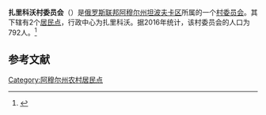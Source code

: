 {{Infobox Settlement
| official_name = 扎里科沃村委员会
| native_name = Жариковский сельсовет
| settlement_type = [[村委员会|村委员会]]
| subdivision_type = [[国家|国家]]
| subdivision_type1 = [[俄罗斯行政区划|州]]
| subdivision_type2 = [[区_(苏联)|区]]
| subdivision_name = {{RUS}}
| subdivision_name1 = [[阿穆尔州|阿穆尔州]]
| subdivision_name2 = [[坦波夫卡区|坦波夫卡区]]
| seat_type = 行政中心
| seat = 扎里科沃
| population_as_of=2016
| population_footnotes = <ref name=amurstat />
| population_total = 792
| coordinates_display = inline,title
| latd = 50 | latm = 01 | lats = 00 | latNS = N
| longd = 128 | longm = 01 | longs = 11 | longEW = E
| timezone = [[雅库茨克时间|MSK+6]]
| utc_offset = +9
| blank_name = [[俄罗斯市政土地区划代码|OKTMO编码]]
| blank_info = [http://classif.spb.ru/classificators/view/tma.php?st=A&kr=1&kod=10651408 10651408]
}}
'''扎里科沃村委员会'''（{{lang-ru|Жариковский сельсовет}}）是[[俄罗斯联邦|俄罗斯联邦]][[阿穆尔州|阿穆尔州]][[坦波夫卡区|坦波夫卡区]]所属的一个[[村委员会|村委员会]]。其下辖有2个[[居民点|居民点]]，行政中心为扎里科沃。据2016年统计，该村委员会的人口为792人。<ref name=amurstat>{{cite web |url=http://amurstat.gks.ru/wps/wcm/connect/rosstat_ts/amurstat/resources/d600c10043769f3eb9effbdd898fc419/07_1_4.htm |title=Оценка численности населения по городским округам, муниципальным районам, городским и сельским поселениям Амурской области на 1 января 2016 года |language=ru |accessdate=2016-04-21 |archiveurl=https://www.webcitation.org/6gvsqa6qi?url=http://amurstat.gks.ru/wps/wcm/connect/rosstat_ts/amurstat/resources/d600c10043769f3eb9effbdd898fc419/07_1_4.htm |archivedate=2016-04-21 |deadurl=yes }}</ref>

== 参考文献 ==
{{reflist}}

{{Russia-stub}}

[[Category:阿穆尔州农村居民点|Category:阿穆尔州农村居民点]]